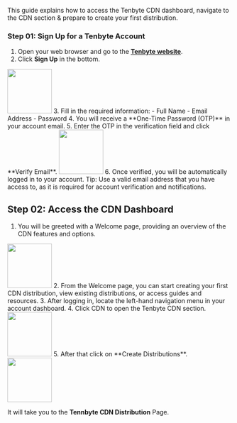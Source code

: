 This guide explains how to access the Tenbyte CDN dashboard, navigate to the CDN section & prepare to create your first distribution.

### Step 01: Sign Up for a Tenbyte Account
1. Open your web browser and go to the [**Tenbyte website**](https://console.tenbyte.io/sign-in?redirect=%2F).
2. Click **Sign Up** in the bottom.
<img src="/Images-of-Tenbyte/Accessing-Tenbyte-CDN/01.png" alt="" width="100"/>
3. Fill in the required information:
    - Full Name
    - Email Address
    - Password
4. You will receive a **One-Time Password (OTP)** in your account email.
5. Enter the OTP in the verification field and click **Verify Email**.
<img src="/Images-of-Tenbyte/Accessing-Tenbyte-CDN/02.png" alt="" width="100"/>
6. Once verified, you will be automatically logged in to your account.

<Callout type="note">
    Tip: Use a valid email address that you have access to, as it is required for account verification and notifications.
</Callout>

## Step 02: Access the CDN Dashboard
1. You will be greeted with a Welcome page, providing an overview of the CDN features and options. 
<img src="/Images-of-Tenbyte/Accessing-Tenbyte-CDN/03.png" alt="" width="100"/>
2. From the Welcome page, you can start creating your first CDN distribution, view existing distributions, or access guides and resources.
3. After logging in, locate the left-hand navigation menu in your account dashboard.
4. Click CDN to open the Tenbyte CDN section.
<img src="/Images-of-Tenbyte/Accessing-Tenbyte-CDN/04.png" alt="" width="100"/>
5. After that click on **Create Distributions**.
<img src="/Images-of-Tenbyte/002.png" alt="" width="100"/>

It will take you to the **Tennbyte CDN Distribution** Page.
